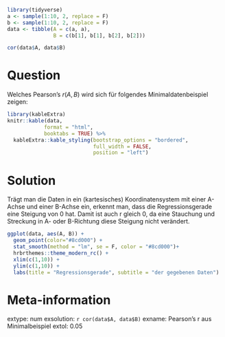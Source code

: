 
```r
library(tidyverse)
a <- sample(1:10, 2, replace = F)
b <- sample(1:10, 2, replace = F)
data <- tibble(A = c(a, a),
               B = c(b[1], b[1], b[2], b[2]))

cor(data$A, data$B)
```

Question
========
Welches Pearson's $r(A,B)$ wird sich für folgendes Minimaldatenbeispiel zeigen:

```r
library(kableExtra)
knitr::kable(data, 
            format = "html", 
            booktabs = TRUE) %>% 
  kableExtra::kable_styling(bootstrap_options = "bordered", 
                            full_width = FALSE, 
                            position = "left")
```


Solution
========
Trägt man die Daten in ein (kartesisches) Koordinatensystem mit einer A-Achse und einer B-Achse ein, erkennt man, dass die Regressionsgerade eine Steigung von 0 hat. Damit ist auch r gleich 0, da eine Stauchung und Streckung in A- oder B-Richtung diese Steigung nicht verändert.
```r
ggplot(data, aes(A, B)) + 
  geom_point(color="#8cd000") + 
  stat_smooth(method = "lm", se = F, color = "#8cd000")+
  hrbrthemes::theme_modern_rc() + 
  xlim(c(1,10)) +
  ylim(c(1,10)) + 
  labs(title = "Regressionsgerade", subtitle = "der gegebenen Daten")
```



Meta-information
================
extype: num
exsolution: `r cor(data$A, data$B)`
exname: Pearson's r aus Minimalbeispiel
extol: 0.05